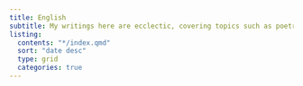 ```yaml
---
title: English
subtitle: My writings here are ecclectic, covering topics such as poetry to technology, economics to sociology. Use the categories to navigate! 
listing:
  contents: "*/index.qmd"
  sort: "date desc"
  type: grid
  categories: true
---
```


